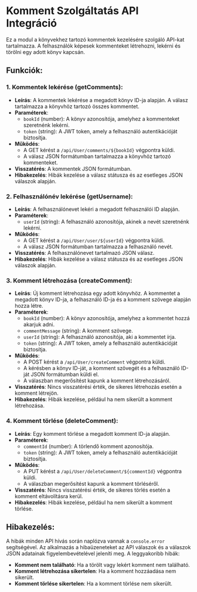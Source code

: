 # Komment Szolgáltatás API Integráció

Ez a modul a könyvekhez tartozó kommentek kezelésére szolgáló API-kat tartalmazza. A felhasználók képesek kommenteket létrehozni, lekérni és törölni egy adott könyv kapcsán.

## **Funkciók**:

### **1. Kommentek lekérése (getComments)**:
- **Leírás**: A kommentek lekérése a megadott könyv ID-ja alapján. A válasz tartalmazza a könyvhöz tartozó összes kommentet.
- **Paraméterek**:
  - `bookId` (number): A könyv azonosítója, amelyhez a kommenteket szeretnénk lekérni.
  - `token` (string): A JWT token, amely a felhasználó autentikációját biztosítja.
- **Működés**:
  - A GET kérést a `/api/User/comments/${bookId}` végpontra küldi.
  - A válasz JSON formátumban tartalmazza a könyvhöz tartozó kommenteket.
- **Visszatérés**: A kommentek JSON formátumban.
- **Hibakezelés**: Hibák kezelése a válasz státusza és az esetleges JSON válaszok alapján.

### **2. Felhasználónév lekérése (getUsername)**:
- **Leírás**: A felhasználónevet lekéri a megadott felhasználói ID alapján.
- **Paraméterek**:
  - `userId` (string): A felhasználó azonosítója, akinek a nevét szeretnénk lekérni.
- **Működés**:
  - A GET kérést a `/api/User/user/${userId}` végpontra küldi.
  - A válasz JSON formátumban tartalmazza a felhasználó nevét.
- **Visszatérés**: A felhasználónevet tartalmazó JSON válasz.
- **Hibakezelés**: Hibák kezelése a válasz státusza és az esetleges JSON válaszok alapján.

### **3. Komment létrehozása (createComment)**:
- **Leírás**: Új komment létrehozása egy adott könyvhöz. A kommentet a megadott könyv ID-ja, a felhasználó ID-ja és a komment szövege alapján hozza létre.
- **Paraméterek**:
  - `bookId` (number): A könyv azonosítója, amelyhez a kommentet hozzá akarjuk adni.
  - `commentMessage` (string): A komment szövege.
  - `userId` (string): A felhasználó azonosítója, aki a kommentet írja.
  - `token` (string): A JWT token, amely a felhasználó autentikációját biztosítja.
- **Működés**:
  - A POST kérést a `/api/User/createComment` végpontra küldi.
  - A kérésben a könyv ID-ját, a komment szövegét és a felhasználó ID-ját JSON formátumban küldi el.
  - A válaszban megerősítést kapunk a komment létrehozásáról.
- **Visszatérés**: Nincs visszatérési érték, de sikeres létrehozás esetén a komment létrejön.
- **Hibakezelés**: Hibák kezelése, például ha nem sikerült a komment létrehozása.

### **4. Komment törlése (deleteComment)**:
- **Leírás**: Egy komment törlése a megadott komment ID-ja alapján.
- **Paraméterek**:
  - `commentId` (number): A törlendő komment azonosítója.
  - `token` (string): A JWT token, amely a felhasználó autentikációját biztosítja.
- **Működés**:
  - A PUT kérést a `/api/User/deleteComment/${commentId}` végpontra küldi.
  - A válaszban megerősítést kapunk a komment törléséről.
- **Visszatérés**: Nincs visszatérési érték, de sikeres törlés esetén a komment eltávolításra kerül.
- **Hibakezelés**: Hibák kezelése, például ha nem sikerült a komment törlése.

## **Hibakezelés**:
A hibák minden API hívás során naplózva vannak a `console.error` segítségével. Az alkalmazás a hibaüzeneteket az API válaszok és a válaszok JSON adatainak figyelembevételével jeleníti meg. A leggyakoribb hibák:
- **Komment nem található**: Ha a törölt vagy lekért komment nem található.
- **Komment létrehozása sikertelen**: Ha a komment hozzáadása nem sikerült.
- **Komment törlése sikertelen**: Ha a komment törlése nem sikerült.